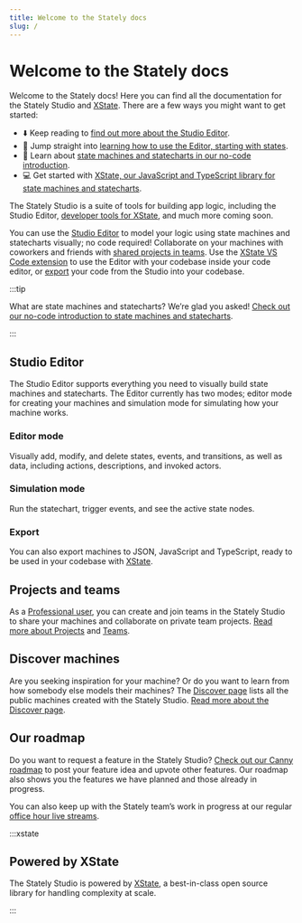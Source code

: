```yaml
---
title: Welcome to the Stately docs
slug: /
---
```


# Welcome to the Stately docs

Welcome to the Stately docs! Here you can find all the documentation for the Stately Studio and [XState](/xstate). There are a few ways you might want to get started:

- ⬇️ Keep reading to [find out more about the Studio Editor](#studio-editor).
- 🏁 Jump straight into [learning how to use the Editor, starting with states](/states/intro).
- 🧠 Learn about [state machines and statecharts in our no-code introduction](/state-machines-and-statecharts).
- 💻 Get started with [XState, our JavaScript and TypeScript library for state machines and statecharts](/xstate/intro).

The Stately Studio is a suite of tools for building app logic, including the Studio Editor, [developer tools for XState](/tools/developer-tools), and much more coming soon. 

<!-- TODO: screenshot of the studio -->

You can use the [Studio Editor](#studio-editor) to model your logic using state machines and statecharts visually; no code required! Collaborate on your machines with coworkers and friends with [shared projects in teams](#projects-and-teams). Use the [XState VS Code extension](/tools/developer-tools) to use the Editor with your codebase inside your code editor, or [export](#export) your code from the Studio into your codebase.

:::tip

What are state machines and statecharts? We’re glad you asked! [Check out our no-code introduction to state machines and statecharts](/state-machines-and-statecharts).

:::

## Studio Editor

The Studio Editor supports everything you need to visually build state machines and statecharts. The Editor currently has two modes; editor mode for creating your machines and simulation mode for simulating how your machine works.

### Editor mode

<!-- TODO: screenshot of editor mode -->

Visually add, modify, and delete states, events, and transitions, as well as data, including actions, descriptions, and invoked actors.

### Simulation mode

<!-- TODO: screenshot of the simulation mode -->

Run the statechart, trigger events, and see the active state nodes.

### Export

You can also export machines to JSON, JavaScript and TypeScript, ready to be used in your codebase with [XState](/xstate/intro).

## Projects and teams

<!-- TODO: screenshot of the projects -->

As a [Professional user](https://stately.ai/pricing), you can create and join teams in the Stately Studio to share your machines and collaborate on private team projects. [Read more about Projects](/projects) and [Teams](/teams).

<!-- TODO: screenshot of teams -->

## Discover machines

Are you seeking inspiration for your machine? Or do you want to learn from how somebody else models their machines?  The [Discover page](https://stately.ai/registry/discover) lists all the public machines created with the Stately Studio. [Read more about the Discover page](/discover).

<!-- TODO: screenshot of discover -->

## Our roadmap

Do you want to request a feature in the Stately Studio? [Check out our Canny roadmap](https://statelyai.canny.io) to post your feature idea and upvote other features. Our roadmap also shows you the features we have planned and those already in progress.

You can also keep up with the Stately team’s work in progress at our regular [office hour live streams](https://youtube.com/statelyai).

:::xstate

## Powered by XState

The Stately Studio is powered by [XState](/xstate/installation), a best-in-class open source library for handling complexity at scale.

:::